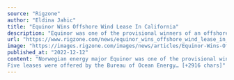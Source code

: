 ```yaml
---
source: "Rigzone"
author: "Eldina Jahic"
title: "Equinor Wins Offshore Wind Lease In California"
description: "Equinor was one of the provisional winners of an offshore wind lease area on the Outer Continental Shelf off California."
url: "https://www.rigzone.com/news/equinor_wins_offshore_wind_lease_in_california-12-dec-2022-171354-article/"
image: "https://images.rigzone.com/images/news/articles/Equinor-Wins-Offshore-Wind-Lease-In-California-171354-582x327.png"
published_at: "2022-12-12"
content: "Norwegian energy major Equinor was one of the provisional winners of an offshore wind lease area on the Outer Continental Shelf off California.
Five leases were offered by the Bureau of Ocean Energy… [+2916 chars]"
---
```


